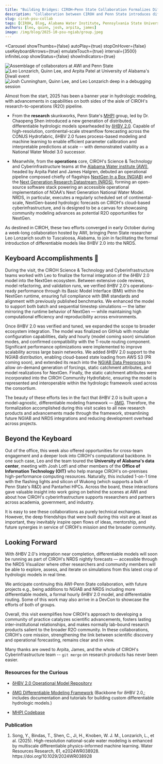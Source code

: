 ```yaml
---
title: "Building Bridges: CIROH–Penn State Collaboration Formalizes Differentiable Modeling for NRDS"
description: "Collaboration between CIROH and Penn State introduces differentiable models to the Next Generation Research Data Stream."
slug: ciroh-psu-collab
tags: [CIROH, Blog, Alabama Water Institute, Pennsylvania State University, Hydrology, Differentiable Modeling, NextGen, NGIAB, NRDS, National Water Model, Cloud Services, AI and Machine Learning]
authors: [leo, quinn, josh, arpita, james]
image: /img/blog/2025-10-psu-ngiab/group.jpeg
---
```



<Carousel
  showThumbs={false}
  autoPlay={true}
  stopOnHover={false}
  useKeyboardArrows={true}
  emulateTouch={true}
  interval={3500}
  infiniteLoop
  showStatus={false}
  showIndicators={true}
  >
  <div style= {{ display: 'flex', justifyContent: 'center', alignItems: 'center' }}>
    <img src={useBaseUrl("/img/blog/2025-10-psu-collab/carousel-1.jpeg")}
      style={{ width: 'auto', maxHeight: '500px', borderRadius: '8px', boxShadow: '0 4px 8px rgba(0, 0, 0, 0.1)' }}
      alt="Assemblage of collaborators at AWI and Penn State"
      />
  </div>
  <div style= {{ display: 'flex', justifyContent: 'center', alignItems: 'center' }}>
    <img src={useBaseUrl("/img/blog/2025-10-psu-collab/carousel-2.jpeg")}
      style={{ width: 'auto', maxHeight: '500px', borderRadius: '8px', boxShadow: '0 4px 8px rgba(0, 0, 0, 0.1)' }}
      alt="Leo Lonzarich, Quinn Lee, and Arpita Patel at University of Alabama's Diwali event"
      />
  </div>
  <div style= {{ display: 'flex', justifyContent: 'center', alignItems: 'center' }}>
    <img src={useBaseUrl("/img/blog/2025-10-psu-collab/carousel-3.jpeg")}
      style={{ width: 'auto', maxHeight: '500px', borderRadius: '8px', boxShadow: '0 4px 8px rgba(0, 0, 0, 0.1)' }}
      alt="Josh Cunningham, Quinn Lee, and Leo Lonzarich deep in a debugging session"
      />
  </div>
</Carousel>

Almost from the start, 2025 has been a banner year in hydrologic modeling, with advancements in capabilities on both sides of the aisle of CIROH's research-to-operations (R2O) pipeline. 

- From the **research** skunkworks, Penn State's [MHPI](https://sites.google.com/view/mhpi/team) group, led by Dr. Chaopeng Shen introduced a new generation of distributed, differentiable hydrologic models spearheaded by [δHBV 2.0](https://agupubs.onlinelibrary.wiley.com/doi/10.1029/2024WR038928). Capable of high-resolution, continental-scale streamflow forecasting across the CONUS Hydrofabric, δHBV 2.0 fuses process-based modeling and machine learning to enable efficient parameter calibration and interpretable predictions at scale -- with demonstrated viability as a National Water Model 3.0 successor.

- Meanwhile, from the **operations** core, CIROH's Science & Technology and Cyberinfrastructure teams at the [Alabama Water institute (AWI)](https://awi.ua.edu), headed by Arpita Patel and James Halgren, debuted an operational pipeline composed chiefly of flagships [NextGen In a Box (NGIAB)](https://ngiab.ciroh.org) and the [Next Generation Research Datastream (NRDS)](https://docs.ciroh.org/docs/products/research-datastream/), forming an open-source software stack powering an accessible operational implementation of NOAA's Next Generation National Water Model. NRDS, in particular, executes a regularly scheduled set of continental-scale, NextGen-based hydrologic forecasts on CIROH's cloud-based cyberinfrastructure, and is designed to be a canvas for showcasing community modeling advances as potential R2O opportunities for NextGen. 

As destined in CIROH, these two efforts converged in early October during a week-long collaboration hosted by AWI, bringing Penn State researcher Leo Lonzarich south to Tuscaloosa, Alabama, to join in facilitating the formal introduction of differentiable models like δHBV 2.0 into the NRDS.

<!-- truncate -->

## Keyboard Accomplishments 👾

During the visit, the CIROH Science & Technology and Cyberinfrastructure teams worked with Leo to finalize the formal integration of the δHBV 2.0 model into the NextGen ecosystem. Between extensive code reviews, model refactoring, and validation runs, we verified δHBV 2.0's operations-ready performance through its Basic Model Interface (BMI) within the NextGen runtime, ensuring full compliance with BMI standards and alignment with previously published benchmarks. We enhanced the model to support both batch and sequential timestep simulations — the latter mirroring the runtime behavior of NextGen — while maintaining high computational efficiency and reproducibility across environments.

Once δHBV 2.0 was verified and tuned, we expanded the scope to broader ecosystem integration. The model was finalized on GitHub with modular configuration capabilities, daily and hourly (model coming soon) simulation modes, and confirmed compatibility with the T-route routing component. Significant performance optimizations were implemented to improve scalability across large basin networks. We added δHBV 2.0 support to the NGIAB distribution, enabling cloud-based state loading from AWS S3 (PR coming soon), and extended its reach into the [NGIAB Data Preprocess](https://github.com/CIROH-UA/NGIAB_data_preprocess) to allow on-demand generation of forcings, static catchment attributes, and model realizations for NextGen. Finally, the static catchment attributes were incorporated into the CIROH Community Hydrofabric, ensuring the model is represented and interoperable within the hydrologic framework used across the consortium.

The beauty of these efforts lies in the fact that δHBV 2.0 is built upon a model-agnostic, differentiable modeling framework — [δMG](https://github.com/mhpi/generic_deltamodel). Therefore, the formalization accomplished during this visit scales to all new research products and advancements made through the framework, streamlining future NGIAB and NRDS integrations and reducing development overhead across projects.

## Beyond the Keyboard

Out of the office, this week also offered opportunities for cross-team engagement and a deeper look into CIROH's computational backbone. In one such case, Leo and the team toured the **University of Alabama's data center**, meeting with Josh Lotfi and other members of the **Office of Information Technology (OIT)** who help manage CIROH's on-premises high-performance computing resources. Naturally, this included 1-on-1 time with the flashing lights and silicon of Wukong (which supports a bulk of Penn State's R&D) and Pantarhei HPCs. Across the board, these interactions gave valuable insight into work going on behind the scenes at AWI and about how CIROH's cyberinfrastructure supports researchers and partners across academia, government, and industry.

It is easy to see these collaborations as purely technical exchanges. However, the deep friendships that were built during this visit are at least as important, they inevitably inspire open flows of ideas, mentorship, and future synergies in service of CIROH's mission and the broader community.

## Looking Forward

With δHBV 2.0's integration near completion, differentiable models will soon be running as part of CIROH's NRDS nightly forecasts — accessible through the NRDS Visualizer where other researchers and community members will be able to explore, assess, and iterate on simulations from this latest crop of hydrologic models in real time.

We anticipate continuing this AWI-Penn State collaboration, with future projects e.g., being additions to NGIAB and NRDS including more differentiable models, a formal hourly δHBV 2.0 model, and differentiable routing. Some of this work may also arrive in a DevCon to showcase the efforts of both of groups.

Overall, this visit exemplifies how CIROH's approach to developing a community of practice catalyzes scientific advancements, fosters lasting inter-institutional relationships, and makes normally lab-bound research products salient to the broader R2O community. In these collaborations, CIROH's core mission, strengthening the link between scientific discovery and operational forecasting, remains clear and in view.

Many thanks are owed to Arpita, James, and the whole of CIROH's Cyberinfrastructure team -- `git merge` on research products has never been easier.

### Resources for the Curious 

- [δHBV 2.0 Operational Model Repository](https://github.com/mhpi/dhbv2)

- [δMG Differentiable Modeling Framework](https://github.com/mhpi/generic_deltamodel) (Backbone for δHBV 2.0,; includes documentation and tutorials for building custom differentiable hydrologic models.)

- [MHPI Codebase](https://mhpi.github.io/codes/)

### Publication

<ol>
    <li>Song, Y., Bindas, T., Shen, C., Ji, H., Knoben, W. J. M., Lonzarich, L., et al. (2025). High-resolution national-scale water modeling is enhanced by multiscale differentiable physics-informed machine learning. Water Resources Research, 61, e2024WR038928. https://doi.org/10.1029/2024WR038928</li>
</ol>
